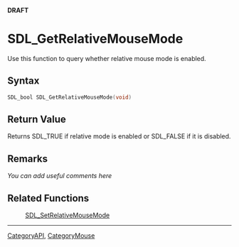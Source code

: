 <span color="red">'''DRAFT'''</span>

= SDL_GetRelativeMouseMode =
Use this function to query whether relative mouse mode is enabled.


== Syntax ==
<syntaxhighlight lang='c++'>
SDL_bool SDL_GetRelativeMouseMode(void)
</syntaxhighlight>

== Return Value ==
Returns SDL_TRUE if relative mode is enabled or SDL_FALSE if it is disabled.
<!-- <span style="color: green;">Is this right? What does it do if relative mode is not supported?</span> -->

== Remarks ==
''You can add useful comments here''

== Related Functions ==
:[[SDL_SetRelativeMouseMode]]

----
[[CategoryAPI]], [[CategoryMouse]]
